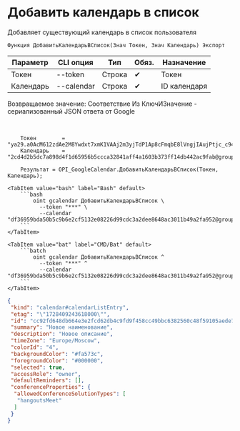 ﻿---
sidebar_position: 2
---


# Добавить календарь в список
 Добавляет существующий календарь в список пользователя



`Функция ДобавитьКалендарьВСписок(Знач Токен, Знач Календарь) Экспорт`

  | Параметр | CLI опция | Тип | Обяз. | Назначение |
  |-|-|-|-|-|
  | Токен | --token | Строка | &#x2714; | Токен |
  | Календарь | --calendar | Строка | &#x2714; | ID календаря |

  
  Возвращаемое значение:   Соответствие Из КлючИЗначение - сериализованный JSON ответа от Google

<br/>




```bsl title="Пример использования для 1С:Предприятие/OneScript"
    Токен        = "ya29.a0AcM612zdAe2M8Ywdxt7xmK1VAAj2m3yjTdP1Ap8cFmqbE8lVngjIAujPtjc_c94MCuKNLfn7MSssBd6NfMXDQDrHMUv7Fgjp7cjuXk68n...";
    Календарь    = "2cd4d2b5dc7a898d4f1d65956b5ccca32841aff4a1603b373ff14db442ac9fab@group.calendar.google.com";

    Результат = OPI_GoogleCalendar.ДобавитьКалендарьВСписок(Токен, Календарь);
```
    

 <Tabs>
  
    <TabItem value="bash" label="Bash" default>
        ```bash
            oint gcalendar ДобавитьКалендарьВСписок \
              --token "***" \
              --calendar "df36959bda50b5c9b6e2cf5132e08226d99cdc3a2dee8648ac3011b49a2fa952@group.calendar.google.com"
        ```
    </TabItem>
  
    <TabItem value="bat" label="CMD/Bat" default>
        ```batch
            oint gcalendar ДобавитьКалендарьВСписок ^
              --token "***" ^
              --calendar "df36959bda50b5c9b6e2cf5132e08226d99cdc3a2dee8648ac3011b49a2fa952@group.calendar.google.com"
        ```
    </TabItem>
</Tabs>


```json title="Результат"
{
 "kind": "calendar#calendarListEntry",
 "etag": "\"1728409243618000\"",
 "id": "cc92fd648db664e3e2fcd62db4c9fd9f458cc49bbc6382560c48f59105aede70@group.calendar.google.com",
 "summary": "Новое наименование",
 "description": "Новое описание",
 "timeZone": "Europe/Moscow",
 "colorId": "4",
 "backgroundColor": "#fa573c",
 "foregroundColor": "#000000",
 "selected": true,
 "accessRole": "owner",
 "defaultReminders": [],
 "conferenceProperties": {
  "allowedConferenceSolutionTypes": [
   "hangoutsMeet"
  ]
 }
}
```
